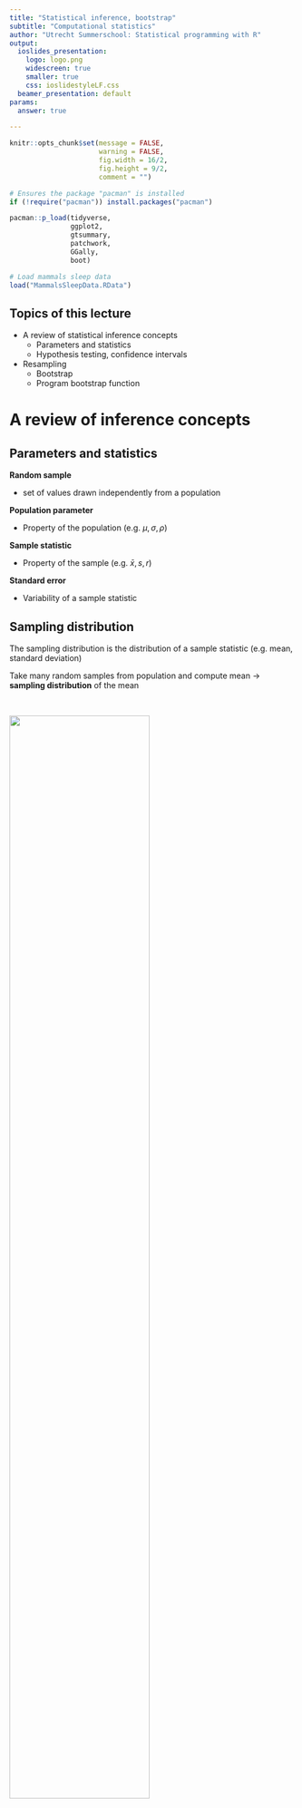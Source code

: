 ```yaml
---
title: "Statistical inference, bootstrap"
subtitle: "Computational statistics"
author: "Utrecht Summerschool: Statistical programming with R"
output:
  ioslides_presentation:
    logo: logo.png
    widescreen: true
    smaller: true
    css: ioslidestyleLF.css
  beamer_presentation: default
params:
  answer: true

---
```


```r
knitr::opts_chunk$set(message = FALSE, 
                      warning = FALSE, 
                      fig.width = 16/2,
                      fig.height = 9/2,
                      comment = "")
```


```r
# Ensures the package "pacman" is installed
if (!require("pacman")) install.packages("pacman")

pacman::p_load(tidyverse,
               ggplot2,
               gtsummary,
               patchwork,
               GGally,
               boot)

# Load mammals sleep data
load("MammalsSleepData.RData")
```


## Topics of this lecture

* A review of statistical inference concepts
  + Parameters and statistics
  + Hypothesis testing, confidence intervals


* Resampling
  + Bootstrap
  + Program bootstrap function
  

# A review of inference concepts

## Parameters and statistics

**Random sample**

- set of values drawn independently from a population

**Population parameter** 

- Property of the population (e.g. $\mu,\sigma,\rho$) 

**Sample statistic** 

- Property of the sample (e.g. $\bar{x},s,r$) 

**Standard error**

- Variability of a sample statistic

## Sampling distribution

The sampling distribution is the distribution of a sample statistic (e.g. mean, standard deviation)

Take many random samples from population and compute mean -> **sampling distribution** of the mean

<br>

![](figures/1_SimpleRandomSampling.png){width=70%}


## Central Limit Theorem

- **Given a distribution with mean $\mu$ and standard deviation $\sigma$, the sampling 
distribution of the mean approaches a normal distribution with mean $\mu$ and standard deviation $\frac{\sigma}{\sqrt{n}}$ as $n\to\infty$ **

Conditions for the CLT to hold

- $\mu$ and $\sigma$ known
- the sample size $n$ is sufficiently large

![](figures/2_CentralLimitTheorem.png){width=70%}


## Hypothesis test, confidence interval
Using the properties of the normal distribution (95% of the observations are within approximately 2 standard deviations around the mean $\bar{x}$), we compute a 95% confidence interval with the sampling statistics: 

$\bar{x} \pm 1.96 \cdot \text{SE}$, where $\text{SE} = s / \sqrt{n}$

<br>

```r

# Create a sequence of x values
x <- seq(-4, 4, length = 1000)

# Calculate the normal distribution values
y <- dnorm(x)

# Create the data frame
data <- data.frame(x, y)

# Define the limits for the 95% confidence interval
lower_limit <- -1.96
upper_limit <- 1.96

# Create the plot
p <- ggplot(data, aes(x, y)) + 
  geom_line(color = "blue") +
  geom_area(data = subset(data, x >= lower_limit & x <= upper_limit), aes(x = x, y = y), fill = "blue", alpha = 0.2) +
  geom_vline(xintercept = lower_limit, linetype = "dashed", color = "red") +
  geom_vline(xintercept = upper_limit, linetype = "dashed", color = "red") +
  labs(title = "95% confidence limits",
       x = "z",
       y = " ") +
  theme_minimal()

# Print the plot
print(p)
```

# Bootstrap

## When to use the Bootstrap

* If classical inference theory fails (assumptions are violated), statistical inference is still possible using resampling techniques to obtain standard errors, confidence intervals, and test hypotheses (example: median)

* Use the bootstrap to obtain the sampling distribution for a statistic.

* Use the bootstrap distribution to obtain standard errors and 95% confidence intervals. 

## Basic idea bootstrap resampling

![](figures/3_ResamplingBootstrap.png){width=80%}


When there is **only one sample** and theory fails:

* The sample stands for the population
* The **bootstrap distribution** stands for sampling distribution 
* Substitute computing power for theoretical analysis

## The bootstrap: a resampling technique

Baron Münchausen has fallen in a lake and pulls himself and his horse up by his bootstrap (or hair, depending on the version).

![](figures/munch.jpg){width=25%}
Rudolph Erich Raspe, Münchausen (1763)


## How to bootstrap?

1. Take a sample of size *n* with replacement from the sample (size *n*) 
2. Fit the model and save the statistic(s) of interest (e.g. $\bar{x}$) 
3. Use a loop to repeat sampling *B* times (*B* = 1000)
4. The *B* values of $\bar{x}$ form the bootstrap distribution

<br>

![](figures/3_ResamplingBootstrap.png){width=80%}

## Bootstrap distribution 

![](figures/BootstrapDistributionMean_CI.png){width=50%}

* Bootstrap distribution of 1000 regression coefficients approximates sampling distribution

* Standard deviation of the bootstrap distribution approximates the standard error

* 95% confidence interval limits: 2.5 and 97.5 percentiles


## Example with mammals sleep data

```r
subset_mammals <- mammals %>% 
  select(total_sleep, brain_wt, danger) %>%
  na.omit()

summary(subset_mammals)
```

## Exploring the data

```r
subset_mammals %>% 
  ggpairs(
  lower = list(continuous = wrap("smooth", color = "lightblue")),
  diag = list(continuous = wrap("barDiag", fill = "darkblue")),
  upper = list(continuous = wrap("cor", size = 4))
  ) +
  labs(
    title = "Pairwise correlations and distributions of mammals sleep data",
  ) +
  theme_minimal()
```

Doubts about normality: skewed distributions of `brain_wt`, variable `danger` with 5 levels.

## Linear regression 

Fit a linear regression with `total_sleep` as outcome variable and `brain_wt` and `danger` as predictor variables.

```r
fit_mammals <- lm(total_sleep ~ brain_wt + danger, data = subset_mammals)
summary(fit_mammals)
```


## 95\% Confidence Interval

Obtain 95% confidence intervals (theoretical):

```r
(CI95  <- confint(fit_mammals)) %>% round(digits=3)
```

# Program bootstrap function

## First draft of the function

Obtain bootstrap distribution for regression coefficient of `brain_wt`

1. Take a sample of size *n=62* **with replacement** from the original sample (size *n=62*) of mammals sleep data 
  
2. Fit the model and save the parameter estimates (regression coefficients)

```r
bootsample <- dplyr::slice_sample(subset_mammals, n = nrow(subset_mammals), replace = TRUE)

bootfit    <- lm(total_sleep ~ brain_wt, data = bootsample)

bootpars   <- bootfit$coef
```


## Container objects

To save statistics for multiple bootstrap samples, e.g.

- for 3 bootstrap samples

```r
output  <- matrix(nrow = 3, ncol = 2, 
                  dimnames = list(NULL, c("(Intercept)", "brain_wt")))

output
```


## Looping

To save parameters of each loop, make a container object:

```r
for (i in 1:3) {
  
  bootsample  <- dplyr::slice_sample(subset_mammals, n = nrow(subset_mammals), replace = TRUE)

  bootfit     <- lm(total_sleep ~ brain_wt, bootsample)
  
  output[i, ] <- bootfit$coef
}

output
```


## Bootstrap function

Include argument `B` for number of bootstrap samples (with default 500)


```r
bootstrap <- function(B = 500) {  
  
output  <- matrix(nrow = 3, ncol = 2, 
                  dimnames = list(NULL, c("(Intercept)", "brain_wt")))
  
  for (i in 1:B) {
    
    bootsample  <- dplyr::slice_sample(.data = data, n = nrow(data), replace = TRUE)
    
    bootfit     <- lm(formula = total_sleep ~ brain_wt, data = bootsample)
    
    output[i, ] <- bootfit$coef
  }
  
  return(output)
}
```

## General bootstrap function

Include the arguments `formula` and `data`

- extract the parameter names from `lm` object to use in `output`

```r
bootstrap <- function(formula, data, B = 1000) {  
  
  pars    <- lm(formula = formula, data = data) %>% coef() %>% names()
  
  output  <- matrix(nrow = B, ncol = length(pars),           
                    dimnames = list(NULL, pars))                 
  
  for (i in 1:B) {
    bootsample  <- dplyr::slice_sample(.data = data, n = nrow(data), replace = TRUE)
    bootfit     <- lm(formula = formula, data = bootsample)
    output[i, ] <- bootfit$coef
  }
  
  return(output)
}
```

## Test the bootstrap function

Bootstrapping the parameters of the linear regression model 15 times.

Set a random number seed to make the results reproducible.

```r
set.seed(848)
(boot_mammals <- bootstrap(total_sleep ~ brain_wt + danger, subset_mammals, 15) %>% round(3))
```

```r
# Run linear regression model to obtain theoretical confidence intervals later
fit_mammals <- lm(formula = total_sleep ~ brain_wt + danger, data = subset_mammals)
```

# Obtain results with bootstrap function

## Run the bootstrap function for *B* = 1000 samples

Run the bootstrap function on the mammals sleep data with outcome variable total sleep and predictors brain weight and exposure to danger. Store the results.

```r
set.seed(848)
boot_mammals <- bootstrap(total_sleep ~ brain_wt + danger, subset_mammals)
```

## Plot bootstrap distributions

```r
# make dataframe from bootstrap parameters
df_boot_mammals <- data.frame(boot_mammals)

# Obtain bootstrap statistics from bootstrap distributions
bootstats <- df_boot_mammals %>% 
  summarize(bmean_brainwt = mean(brain_wt),
            bmean_danger = mean(danger),
            bsd_brainwt = sd(brain_wt),
            bsd_danger = sd(danger),
            lower_ci_brainwt = bmean_brainwt - (1.96 * bsd_brainwt),
            upper_ci_brainwt = bmean_brainwt + (1.96 * bsd_brainwt),
            lower_ci_danger = bmean_danger - (1.96 * bsd_danger),
            upper_ci_danger = bmean_danger + (1.96 * bsd_danger),
            q_lowerci_brainwt = quantile(bmean_brainwt, 0.025), 
            q_upper_ci_brainwt = quantile(bmean_brainwt, 0.975),
            q_lowerci_danger = quantile(bmean_danger, 0.025), 
            q_upper_ci_danger = quantile(bmean_danger, 0.975)
            )

# Plot bootstrap distribution of the two predictor variables

df_boot_mammals %>%
  ggplot(aes(brain_wt)) + 
  geom_histogram(bins = 50, fill = "lightblue", color = "black") +
  geom_vline(xintercept = fit_mammals$coefficients[[2]], col = "black", linetype = "dashed", linewidth = 2) +
  geom_vline(xintercept = bootstats$bmean_brainwt, col = "red", linewidth = 1) +
  theme_minimal() +
  labs(
    title = "Distribution bootstrapped regression coefficients brain weight and danger",
    subtitle = "Red= bootstrap mean, black = regression coefficient") +
  
df_boot_mammals %>%
  ggplot(aes(danger)) + 
  geom_histogram(bins = 50, fill = "lightblue", color = "black") +
  geom_vline(xintercept = fit_mammals$coefficients[[3]], col = "black", linetype = "dashed", linewidth = 2) +
  geom_vline(xintercept = bootstats$bmean_danger, col = "red", linewidth = 1) +
  theme_minimal()


```

```r
df_boot_mammals %>%
  ggplot(aes(danger)) + 
  geom_histogram(bins = 50, fill = "lightblue", color = "black") +
  geom_vline(xintercept = bootstats$bmean_danger, col = "black", linetype = "dashed", linewidth = 1) + 
  geom_vline(xintercept = CI95_boot[3,1], col = "orange", linewidth = 1, linetype = "dashed") +
  geom_vline(xintercept = CI95_boot[3,2], col = "orange", linewidth = 1, linetype = "dashed") +
  theme_minimal()
```


## Bootstrap and theoretical 95% CI

Obtain bootstrap 95% percentile confidence intervals (empirical):
```r
(CI95_boot <- apply(boot_mammals, 2, function(x) quantile(x, probs = c(.025, .975))) %>% round(3))
```

Theoretical 95% confidence intervals (based on mathematical theory, $t$-distribution):

```r
fit_mammals <- lm(formula = total_sleep ~ brain_wt + danger, data = subset_mammals)
```


```r
(CI95  <- confint(fit_mammals) %>% round(3) %>% t())
```


## Compare confidence intervals

Compare confidence intervals:
```r
(CI95_boot  - (CI95) %>% round(2))
```



```r
CI95_boot <- apply(boot_mammals, 2, function(x) quantile(x, probs = c(.025, .975))) %>% 
  t() %>% 
  round(3)

fit_mammals <- lm(formula = total_sleep ~ brain_wt + danger, data = subset_mammals)

CI95  <- confint(fit_mammals)


bootstats <- df_boot_mammals %>% 
  summarize(bmean_brainwt = mean(brain_wt),
            bmean_danger = mean(danger),
            bsd_brainwt = sd(brain_wt),
            bsd_danger = sd(danger),
            lower_ci_brainwt = bmean_brainwt - (1.96 * bsd_brainwt),
            upper_ci_brainwt = bmean_brainwt + (1.96 * bsd_brainwt),
            lower_ci_danger = bmean_danger - (1.96 * bsd_danger),
            upper_ci_danger = bmean_danger + (1.96 * bsd_danger),
            q_lowerci_brainwt = quantile(bmean_brainwt, 0.025), 
            q_upper_ci_brainwt = quantile(bmean_brainwt, 0.975),
            q_lowerci_danger = quantile(bmean_danger, 0.025), 
            q_upper_ci_danger = quantile(bmean_danger, 0.975)
            )

```


## Compare theoretical and bootstrap 95% CI

```r
df_boot_mammals %>%
  ggplot(aes(brain_wt)) + 
  geom_histogram(bins = 60, fill = "lightblue", color = "black") +
  #geom_density(col = "darkblue") +
  geom_vline(xintercept = fit_mammals$coefficients[[2]], col = "darkblue", linewidth = 2) +
  geom_vline(xintercept = bootstats$bmean_brainwt, col = "orange", linewidth = 1) +
  geom_vline(xintercept = CI95_boot[2,1], col = "orange", linewidth = 1, linetype = "dashed") +
  geom_vline(xintercept = CI95_boot[2,2], col = "orange", linewidth = 1, linetype = "dashed") +
  geom_vline(xintercept = CI95[2,1], col = "darkblue", linewidth = 1, linetype = "dashed") +
  geom_vline(xintercept = CI95[2,2], col = "darkblue", linewidth = 1, linetype = "dashed") +
  theme_minimal() +
  labs(
    title = "Distribution bootstrapped regression coefficients brain weight and danger",
    subtitle = "Orange= bootstrap mean and 95%CI , dark blue = theoretical estimate and 95%CI") +
  
df_boot_mammals %>%
  ggplot(aes(danger)) + 
  geom_histogram(bins = 60, fill = "lightblue", color = "black") +
  #geom_density(col = "darkblue") +
   geom_vline(xintercept = fit_mammals$coefficients[[3]], col = "darkblue", linewidth = 2) +
  geom_vline(xintercept = bootstats$bmean_danger, col = "orange", linewidth = 1) +
  geom_vline(xintercept = CI95_boot[3,1], col = "orange", linewidth = 1, linetype = "dashed") +
  geom_vline(xintercept = CI95_boot[3,2], col = "orange", linewidth = 1, linetype = "dashed") +
  geom_vline(xintercept = CI95[3,1], col = "darkblue", linewidth = 1, linetype = "dashed") +
  geom_vline(xintercept = CI95[3,2], col = "darkblue", linewidth = 1, linetype = "dashed") +
  theme_minimal()
```




# Sourcing

## Source file

If you have written an function:

1. Save it in an R script, e.g. "my_bootstrap.R"

2. Make the function available by sourcing the script, e.g.

    - in your Rmd file, include the R chunk


```r
source("my_bootstrap.R")    
```

## Bootstrap: recommendations

Use the bootstrap when you suspect that assumptions are violated, of when there are not theoretical estimates possible.

The bootstrap does not solve the problem of violated assumptions: the bootstrap cannot be used to obtain better estimates.

The bootstrap confidence interval compared to theoretical interval will give insight in how violations of assumptions might influence the results. 


# Lab

## Lab 4b

* Download the files of Lecture and Lab 4b




